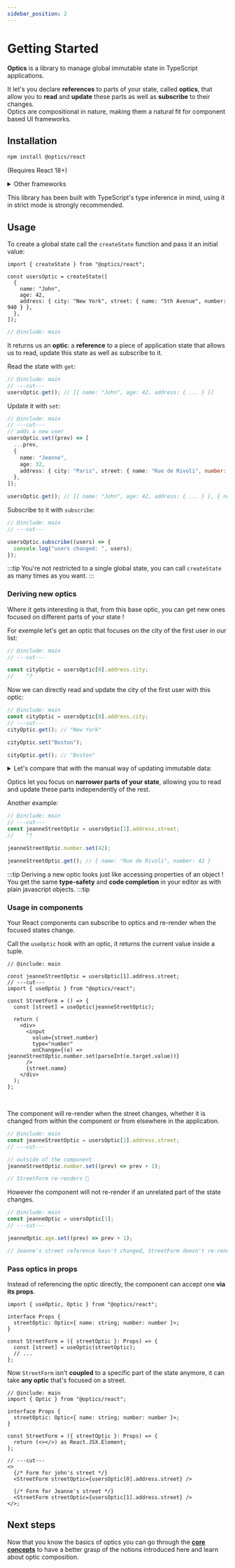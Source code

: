 ```yaml
---
sidebar_position: 2
---
```


# Getting Started

**Optics** is a library to manage global immutable state in TypeScript applications.

It let's you declare **references** to parts of your state, called **optics**, that allow you to **read** and **update** these parts as well as **subscribe** to their changes.  
Optics are compositional in nature, making them a natural fit for component based UI frameworks.

## Installation

```bash npm2yarn
npm install @optics/react
```

(Requires React 18+)

<details>
  <summary>Other frameworks</summary>

Adapters for different UI frameworks are planned as well.  
In the meantime you can also use the framework agnostic version of the library:

```bash
npm install @optics/state
```

</details>

This library has been built with TypeScript's type inference in mind, using it in strict mode is strongly recommended.

## Usage

To create a global state call the `createState` function and pass it an initial value:

```twoslash include main
import { createState } from "@optics/react";

const usersOptic = createState([
  {
    name: "John",
    age: 42,
    address: { city: "New York", street: { name: "5th Avenue", number: 940 } },
  },
]);
```

```ts twoslash
// @include: main
```

It returns us an **optic**:
a **reference** to a piece of application state that allows us to read, update this state as well as subscribe to it.

Read the state with `get`:

```ts twoslash
// @include: main
// ---cut---
usersOptic.get(); // [{ name: "John", age: 42, address: { ... } }]
```

Update it with `set`:

```ts twoslash
// @include: main
// ---cut---
// adds a new user
usersOptic.set((prev) => [
  ...prev,
  {
    name: "Jeanne",
    age: 32,
    address: { city: "Paris", street: { name: "Rue de Rivoli", number: 1 } },
  },
]);

usersOptic.get(); // [{ name: "John", age: 42, address: { ... } }, { name: "Jeanne", age: 32, address: { ... } }]
```

Subscribe to it with `subscribe`:

```ts twoslash
// @include: main
// ---cut---

usersOptic.subscribe((users) => {
  console.log("users changed: ", users);
});
```

:::tip
You're not restricted to a single global state, you can call `createState` as many times as you want.
:::

### Deriving new optics

Where it gets interesting is that, from this base optic, you can get new ones focused on different parts of your state !

For exemple let's get an optic that focuses on the city of the first user in our list:

```ts twoslash
// @include: main
// ---cut---

const cityOptic = usersOptic[0].address.city;
//    ^?
```

Now we can directly read and update the city of the first user with this optic:

```ts twoslash
// @include: main
const cityOptic = usersOptic[0].address.city;
// ---cut---
cityOptic.get(); // "New York"

cityOptic.set("Boston");

cityOptic.get(); // "Boston"
```

<details>
  <summary>
    Let's compare that with the manual way of updating immutable data:
  </summary>

```ts
// 😵‍💫
const newState = [
  {
    ...users[0],
    address: {
      ...users[0].address,
      city: "Boston",
    },
  },
  ...users.slice(1),
];
```

Using optics saves us from quite the boilerplate when updating deeply nested data !

</details>

Optics let you focus on **narrower parts of your state**, allowing you to read and update these parts independently of the rest.

Another example:

```ts twoslash
// @include: main
// ---cut---
const jeanneStreetOptic = usersOptic[1].address.street;
//    ^?

jeanneStreetOptic.number.set(42);

jeanneStreetOptic.get(); // { name: "Rue de Rivoli", number: 42 }
```

:::tip
Deriving a new optic looks just like accessing properties of an object !  
You get the same **type-safety** and **code completion** in your editor as with plain javascript objects.
:::tip

### Usage in components

Your React components can subscribe to optics and re-render when the focused states change.

Call the `useOptic` hook with an optic, it returns the current value inside a tuple.

```tsx twoslash
// @include: main

const jeanneStreetOptic = usersOptic[1].address.street;
// ---cut---
import { useOptic } from "@optics/react";

const StreetForm = () => {
  const [street] = useOptic(jeanneStreetOptic);

  return (
    <div>
      <input
        value={street.number}
        type="number"
        onChange={(e) => jeanneStreetOptic.number.set(parseInt(e.target.value))}
      />
      {street.name}
    </div>
  );
};
```

<br />

The component will re-render when the street changes, whether it is changed from within the component or from elsewhere in the application.

```ts twoslash
// @include: main
const jeanneStreetOptic = usersOptic[1].address.street;
// ---cut---

// outside of the component
jeanneStreetOptic.number.set((prev) => prev + 1);

// StreetForm re-renders 🔄
```

However the component will not re-render if an unrelated part of the state changes.

```ts twoslash
// @include: main
const jeanneOptic = usersOptic[1];
// ---cut---

jeanneOptic.age.set((prev) => prev + 1);

// Jeanne's street reference hasn't changed, StreetForm doesn't re-render 🚫
```

### Pass optics in props

Instead of referencing the optic directly, the component can accept one **via its props**.

```tsx twoslash
import { useOptic, Optic } from "@optics/react";

interface Props {
  streetOptic: Optic<{ name: string; number: number }>;
}

const StreetForm = ({ streetOptic }: Props) => {
  const [street] = useOptic(streetOptic);
  // ...
};
```

Now `StreetForm` isn't **coupled** to a specific part of the state anymore, it can take **any optic** that's focused on a street.

```tsx twoslash
// @include: main
import { Optic } from "@optics/react";

interface Props {
  streetOptic: Optic<{ name: string; number: number }>;
}

const StreetForm = ({ streetOptic }: Props) => {
  return (<></>) as React.JSX.Element;
};

// ---cut---
<>
  {/* Form for john's street */}
  <StreetForm streetOptic={usersOptic[0].address.street} />

  {/* Form for Jeanne's street */}
  <StreetForm streetOptic={usersOptic[1].address.street} />
</>;
```

## Next steps

Now that you know the basics of optics you can go through the [**core concepts**](../core-concepts) to have a better grasp of the notions introduced here and learn about optic composition.
